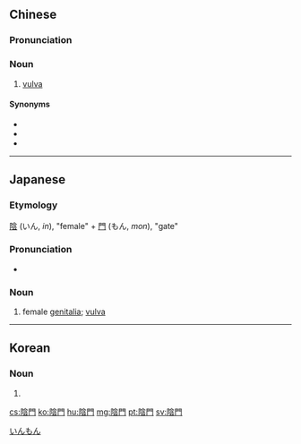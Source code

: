 {{also|阴门}}
==Chinese==
{{zh-forms|s=阴门}}

===Pronunciation===
{{zh-pron
|m=yīnmén
|c=jam1 mun4
|mn=im-mn̂g
|cat=n
}}

===Noun===
{{zh-noun}}

# [[vulva]]

====Synonyms====
* {{zh-l|女陰}}
* {{zh-l|外陰}}
* {{zh-l|陰戶}}

{{zh-cat|Anatomy}}

----

==Japanese==
{{ja-kanjitab|いん|もん|yomi=o}}

===Etymology===
[[陰]] (いん, ''in''), "female" + [[門]] (もん, ''mon''), "gate"

===Pronunciation===
* {{ja-pron|いんもん|y=o}}

===Noun===
{{ja-noun|いんもん}}

# female [[genitalia]]; [[vulva]]

[[Category:ja:Anatomy|いんもん]]

----

==Korean==
{{ko-hanjatab}}

===Noun===
{{ko-noun|hj|hangeul=음문}}

# {{hanja form of|음문|[[vulva]]}}

[[cs:陰門]]
[[ko:陰門]]
[[hu:陰門]]
[[mg:陰門]]
[[pt:陰門]]
[[sv:陰門]]